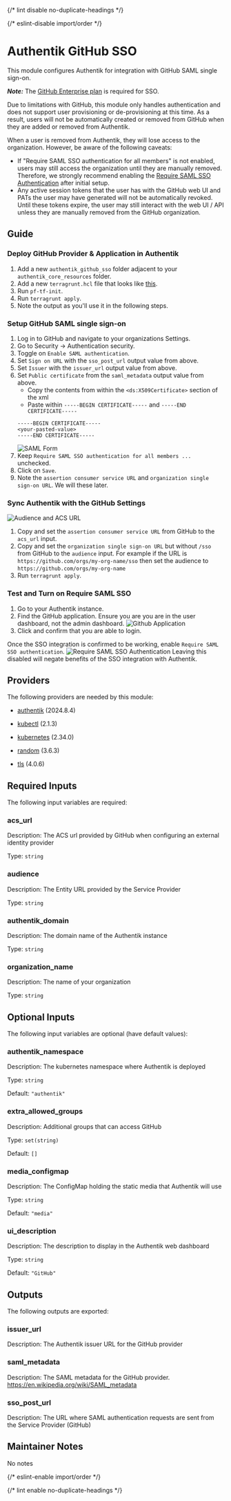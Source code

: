 
{/* lint disable no-duplicate-headings */}

{/* eslint-disable import/order */}
<ModuleHeader name="authentik_github_sso" sourceHref="https://github.com/Panfactum/stack/tree/__PANFACTUM_VERSION_MAIN__/packages/infrastructure/authentik_github_sso" status="beta" type="direct"/>


# Authentik GitHub SSO

This module configures Authentik for integration with GitHub SAML single sign-on.

***Note:*** The [GitHub Enterprise plan](https://docs.github.com/en/enterprise-cloud@latest/admin/managing-iam/using-saml-for-enterprise-iam/configuring-saml-single-sign-on-for-your-enterprise) is required for SSO.   

<MarkdownAlert severity="warning">
  Due to limitations with GitHub, this module only handles authentication and does not support user provisioning or de-provisioning at this time.
  As a result, users will not be automatically created or removed from GitHub when they are added or removed from Authentik.

  When a user is removed from Authentik, they will lose access to the organization. However, be aware of the following caveats:

  - If "Require SAML SSO authentication for all members" is not enabled, users may still access the organization until they are manually removed.
    Therefore, we strongly recommend enabling the [Require SAML SSO Authentication](#test-and-turn-on-require-saml-sso) after initial setup.
  - Any active session tokens that the user has with the GitHub web UI and PATs the user may have generated will not be automatically revoked.
    Until these tokens expire, the user may still interact with the web UI / API unless they are manually removed from the GitHub organization.
</MarkdownAlert>

## Guide

### Deploy GitHub Provider & Application in Authentik

1. Add a new `authentik_github_sso` folder adjacent to your `authentik_core_resources` folder.
2. Add a new `terragrunt.hcl` file that looks like [this](https://github.com/Panfactum/stack/blob/__PANFACTUM_VERSION_MAIN__/packages/reference/environments/production/us-east-2/authentik_github_sso/terragrunt.hcl).
3. Run `pf-tf-init`.
4. Run `terragrunt apply`.
5. Note the output as you'll use it in the following steps.

### Setup GitHub SAML single sign-on

1. Log in to GitHub and navigate to your organizations Settings.
2. Go to Security -> Authentication security.
3. Toggle on `Enable SAML authentication`.
4. Set `Sign on URL` with the `sso_post_url` output value from above.
5. Set `Issuer` with the `issuer_url` output value from above.
6. Set `Public certificate` from the `saml_metadata` output value from above.
    - Copy the contents from within the `<ds:X509Certificate>` section of the xml
    - Paste within `-----BEGIN CERTIFICATE-----` and `-----END CERTIFICATE-----`
   ```text
   -----BEGIN CERTIFICATE-----
   <your-pasted-value>
   -----END CERTIFICATE-----
   ```
   ![SAML Form](doc\_images/github-saml-form.png)
7. Keep `Require SAML SSO authentication for all members ...` unchecked.
8. Click on `Save`.
9. Note the `assertion consumer service URL` and `organization single sign-on URL`. We will these later.

### Sync Authentik with the GitHub Settings

![Audience and ACS URL](doc\_images/github-audience-acs-url.png)

1. Copy and set the `assertion consumer service URL` from GitHub to the `acs_url` input.
2. Copy and set the `organization single sign-on URL` but without `/sso` from GitHub to the `audience` input. For example
   if the URL is `https://github.com/orgs/my-org-name/sso` then set the audience to `https://github.com/orgs/my-org-name`
3. Run `terragrunt apply`.

### Test and Turn on Require SAML SSO

1. Go to your Authentik instance.
2. Find the GitHub application. Ensure you are you are in the user dashboard, not the admin dashboard.
   ![Github Application](doc\_images/github-application.png)
3. Click and confirm that you are able to login.

Once the SSO integration is confirmed to be working, enable `Require SAML SSO authentication`.
![Require SAML SSO Authentication](doc\_images/github-require-saml-sso.png)
Leaving this disabled will negate benefits of the SSO integration with Authentik.  

## Providers

The following providers are needed by this module:

- [authentik](https://registry.terraform.io/providers/goauthentik/authentik/2024.8.4/docs) (2024.8.4)

- [kubectl](https://registry.terraform.io/providers/alekc/kubectl/2.1.3/docs) (2.1.3)

- [kubernetes](https://registry.terraform.io/providers/hashicorp/kubernetes/2.34.0/docs) (2.34.0)

- [random](https://registry.terraform.io/providers/hashicorp/random/3.6.3/docs) (3.6.3)

- [tls](https://registry.terraform.io/providers/hashicorp/tls/4.0.6/docs) (4.0.6)

## Required Inputs

The following input variables are required:

### acs\_url

Description: The ACS url provided by GitHub when configuring an external identity provider

Type: `string`

### audience

Description: The Entity URL provided by the Service Provider

Type: `string`

### authentik\_domain

Description: The domain name of the Authentik instance

Type: `string`

### organization\_name

Description: The name of your organization

Type: `string`

## Optional Inputs

The following input variables are optional (have default values):

### authentik\_namespace

Description: The kubernetes namespace where Authentik is deployed

Type: `string`

Default: `"authentik"`

### extra\_allowed\_groups

Description: Additional groups that can access GitHub

Type: `set(string)`

Default: `[]`

### media\_configmap

Description: The ConfigMap holding the static media that Authentik will use

Type: `string`

Default: `"media"`

### ui\_description

Description: The description to display in the Authentik web dashboard

Type: `string`

Default: `"GitHub"`

## Outputs

The following outputs are exported:

### issuer\_url

Description: The Authentik issuer URL for the GitHub provider

### saml\_metadata

Description: The SAML metadata for the GitHub provider. https://en.wikipedia.org/wiki/SAML_metadata

### sso\_post\_url

Description: The URL where SAML authentication requests are sent from the Service Provider (GitHub)

## Maintainer Notes

No notes

{/* eslint-enable import/order */}

{/* lint enable no-duplicate-headings */}

